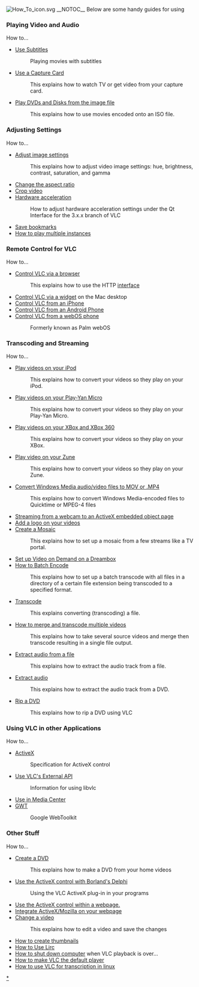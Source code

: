 {{See also|Category:How To}}
[[File:How To icon.svg|alt=|link=|right]]
__NOTOC__
Below are some handy guides for using {{VLC}}

=== Playing Video and Audio ===

;How to...

*[[What can vlc do#How_to_enable.2Fuse_subtitles|Use Subtitles]] 
*:Playing movies with subtitles
*[[How to Use a Capture Card|Use a Capture Card]] 
*:This explains how to watch TV or get video from your capture card.
*[[What can VLC do?#Disk_image|Play DVDs and Disks from the image file]] 
*:This explains how to use movies encoded onto an ISO file.

=== Adjusting Settings ===

;How to...

*[[VLC HowTo/Adjust image settings|Adjust image settings]]
*: This explains how to adjust video image settings: hue, brightness, contrast, saturation, and gamma
*[[VLC HowTo/Change the aspect ratio|Change the aspect ratio]]
*[[Crop|Crop video]] 
*[[VLC HowTo/Hardware acceleration|Hardware acceleration]]
*: How to adjust hardware acceleration settings under the Qt Interface for the 3.x.x branch of VLC
*[[How to save bookmarks|Save bookmarks]] 
*[[How to play multiple instances of VLC|How to play multiple instances]]

===Remote Control for VLC===
;How to...
* [[Control VLC via a browser]]
*: This explains how to use the HTTP [[interface]]
* [[Control VLC via a widget]] on the Mac desktop
* [[Control VLC from an iPhone]]
* [[Control VLC from an Android Phone]]
* [[Control VLC from a webOS phone]]
*: Formerly known as Palm webOS

===Transcoding and Streaming===
;How to...
* [[iPod Video Conversion Guide|Play videos on your iPod]]
*: This explains how to convert your videos so they play on your iPod.
* [[Play_on_Yan Micro|Play videos on your Play-Yan Micro]]
*: This explains how to convert your videos so they play on your Play-Yan Micro.
* [[Play_on_Xbox|Play videos on your XBox and XBox 360 ]]
*: This explains how to convert your videos so they play on your XBox.
* [[Play_on_Zune| Play video on your Zune]]
*: This explains how to convert your videos so they play on your Zune.
* [[Transcode_WM_to_Mov_or_MP4|Convert Windows Media audio/video files to MOV or .MP4]]
*: This explains how to convert Windows Media-encoded files to Quicktime or MPEG-4 files
* [[Streaming_to_ActiveX_for_Windows_Media_Player | Streaming from a webcam to an ActiveX embedded object page]]
* [[How_to_add_a_logo | Add a logo on your videos]]
* [[Mosaic| Create a Mosaic]]
*: This explains how to set up a mosaic from a few streams like a TV portal.
* [[How to DBox|Set up Video on Demand on a Dreambox]]
* [[How to Batch Encode]]
*: This explains how to set up a batch transcode with all files in a directory of a certain file extension being transcoded to a specified format.
* [[Transcode]]
*: This explains converting (transcoding) a file.
* [[How to merge and transcode multiple videos]]
*: This explains how to take several source videos and merge then transcode resulting in a single file output.
* [[Extract audio from a file]]
*: This explains how to extract the audio track from a file.
* [[Extract audio]]
*: This explains how to extract the audio track from a DVD.
* [[Rip a DVD]] 
*: This explains how to rip a DVD using VLC

===Using VLC in other Applications===
;How to...
* [[ActiveX]]
*: Specification for ActiveX control
* [[LibVLC|Use VLC's External API]]
*: Information for using libvlc
* [[Use in Media Center]]
* [[GWT]]
*: Google WebToolkit

===Other Stuff===
;How to...
* [[How to Create a DVD|Create a DVD]]
*: This explains how to make a DVD from your home videos
* [[ActiveX/Delphi|Use the ActiveX control with Borland's Delphi]]
*: Using the VLC ActiveX plug-in in your programs
* [[ActiveX/HTML|Use the ActiveX control within a webpage.]]
* [[HowTo_Integrate_VLC_plugin_in_your_webpage|Integrate ActiveX/Mozilla on your webpage]]
* [[Change the brightness or contrast of a video|Change a video]]
*: This explains how to edit a video and save the changes
* [[How to create thumbnails]]
* [[How to Use Lirc]]
* [[How to shut down computer]] when VLC playback is over...
* [[How to make VLC the default player]]
* [[How to use VLC for transcription in linux]]

[[Category:How To|*]]